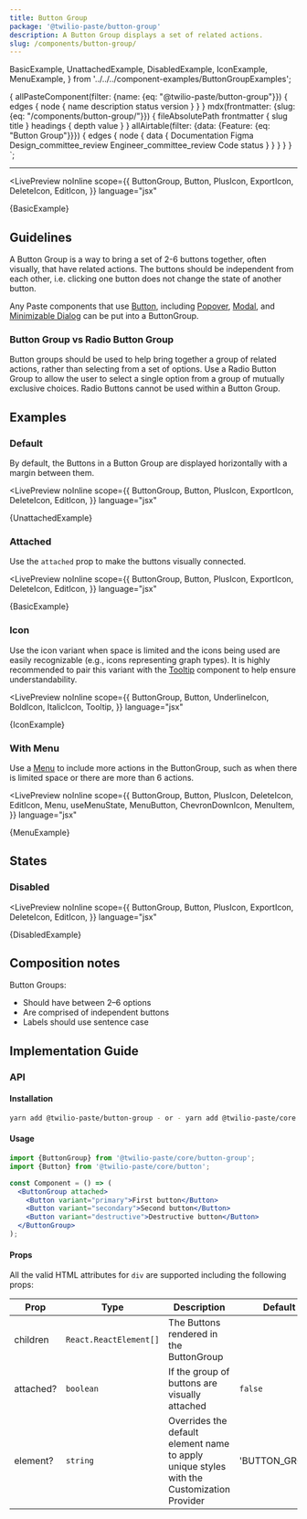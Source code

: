 ```yaml
---
title: Button Group
package: '@twilio-paste/button-group'
description: A Button Group displays a set of related actions.
slug: /components/button-group/
---
```



  BasicExample,
  UnattachedExample,
  DisabledExample,
  IconExample,
  MenuExample,
} from '../../../component-examples/ButtonGroupExamples';

  {
    allPasteComponent(filter: {name: {eq: "@twilio-paste/button-group"}}) {
      edges {
        node {
          name
          description
          status
          version
        }
      }
    }
    mdx(frontmatter: {slug: {eq: "/components/button-group/"}}) {
      fileAbsolutePath
      frontmatter {
        slug
        title
      }
      headings {
        depth
        value
      }
    }
    allAirtable(filter: {data: {Feature: {eq: "Button Group"}}}) {
      edges {
        node {
          data {
            Documentation
            Figma
            Design_committee_review
            Engineer_committee_review
            Code
            status
          }
        }
      }
    }
  }
`;

<NormalizedComponentHeader
  categoryRoute={SidebarCategoryRoutes.COMPONENTS}
  githubUrl="https://github.com/twilio-labs/paste/tree/main/packages/paste-core/components/button-group"
  storybookUrl="/?path=/story/components-button-group--attached"
  data={props.data}
  description={props.pageContext.frontmatter.description}
/>

---

<contentwrapper>

<PageAside data={props.data.mdx} />

<content>

<LivePreview
  noInline
  scope={{
    ButtonGroup,
    Button,
    PlusIcon,
    ExportIcon,
    DeleteIcon,
    EditIcon,
  }}
  language="jsx"
>
  {BasicExample}
</LivePreview>

## Guidelines

A Button Group is a way to bring a set of 2-6 buttons together, often visually, that have related actions. The buttons should be independent from each other, i.e. clicking one button does not change the state of another button.

Any Paste components that use [Button](/components/button), including [Popover](/components/popover), [Modal](/components/modal), and [Minimizable Dialog](/components/minimizable-dialog) can be put into a ButtonGroup.

### Button Group vs Radio Button Group

Button groups should be used to help bring together a group of related actions, rather than selecting from a set of options. Use a Radio Button Group to allow the user to select a single option from a group of mutually exclusive choices. Radio Buttons cannot be used within a Button Group.

## Examples

### Default

By default, the Buttons in a Button Group are displayed horizontally with a margin between them.

<LivePreview
  noInline
  scope={{
    ButtonGroup,
    Button,
    PlusIcon,
    ExportIcon,
    DeleteIcon,
    EditIcon,
  }}
  language="jsx"
>
  {UnattachedExample}
</LivePreview>

### Attached

Use the `attached` prop to make the buttons visually connected.

<LivePreview
  noInline
  scope={{
    ButtonGroup,
    Button,
    PlusIcon,
    ExportIcon,
    DeleteIcon,
    EditIcon,
  }}
  language="jsx"
>
  {BasicExample}
</LivePreview>

### Icon

Use the icon variant when space is limited and the icons being used are easily recognizable (e.g., icons representing graph types). It is highly recommended to pair this variant with the [Tooltip](/components/tooltip) component to help ensure understandability.

<LivePreview
  noInline
  scope={{
    ButtonGroup,
    Button,
    UnderlineIcon,
    BoldIcon,
    ItalicIcon,
    Tooltip,
  }}
  language="jsx"
>
  {IconExample}
</LivePreview>

### With Menu

Use a [Menu](/components/menu) to include more actions in the ButtonGroup, such as when there is limited space or there are more than 6 actions.

<LivePreview
  noInline
  scope={{
    ButtonGroup,
    Button,
    PlusIcon,
    DeleteIcon,
    EditIcon,
    Menu,
    useMenuState,
    MenuButton,
    ChevronDownIcon,
    MenuItem,
  }}
  language="jsx"
>
  {MenuExample}
</LivePreview>

## States

### Disabled

<LivePreview
  noInline
  scope={{
    ButtonGroup,
    Button,
    PlusIcon,
    ExportIcon,
    DeleteIcon,
    EditIcon,
  }}
  language="jsx"
>
  {DisabledExample}
</LivePreview>

## Composition notes

Button Groups:

- Should have between 2–6 options
- Are comprised of independent buttons
- Labels should use sentence case

## Implementation Guide

### API

#### Installation

```bash
yarn add @twilio-paste/button-group - or - yarn add @twilio-paste/core
```

#### Usage

```jsx
import {ButtonGroup} from '@twilio-paste/core/button-group';
import {Button} from '@twilio-paste/core/button';

const Component = () => (
  <ButtonGroup attached>
    <Button variant="primary">First button</Button>
    <Button variant="secondary">Second button</Button>
    <Button variant="destructive">Destructive button</Button>
  </ButtonGroup>
);
```

#### Props

All the valid HTML attributes for `div` are supported including the following props:

| Prop      | Type                   | Description                                                                               | Default        |
| --------- | ---------------------- | ----------------------------------------------------------------------------------------- | -------------- |
| children  | `React.ReactElement[]` | The Buttons rendered in the ButtonGroup                                                   |                |
| attached? | `boolean`              | If the group of buttons are visually attached                                             | `false`        |
| element?  | `string`               | Overrides the default element name to apply unique styles with the Customization Provider | 'BUTTON_GROUP' |

<ChangelogRevealer>
  <Changelog />
</ChangelogRevealer>

</content>

</contentwrapper>
